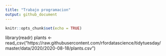 ```yaml
---
title: "Trabajo programacion"
output: github_document
---
```


```r
knitr::opts_chunk$set(echo = TRUE)
```

library(readr)
plants <- read_csv("https://raw.githubusercontent.com/rfordatascience/tidytuesday/master/data/2020/2020-08-18/plants.csv")


